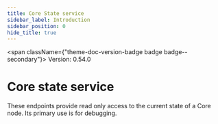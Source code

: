 ```yaml
---
title: Core State service
sidebar_label: Introduction
sidebar_position: 0
hide_title: true
---
```



<span className={"theme-doc-version-badge badge badge--secondary"}>
  Version: 0.54.0
</span>

# Core state service

These endpoints provide read only access to the current state of a Core node. Its primary use is for debugging.
